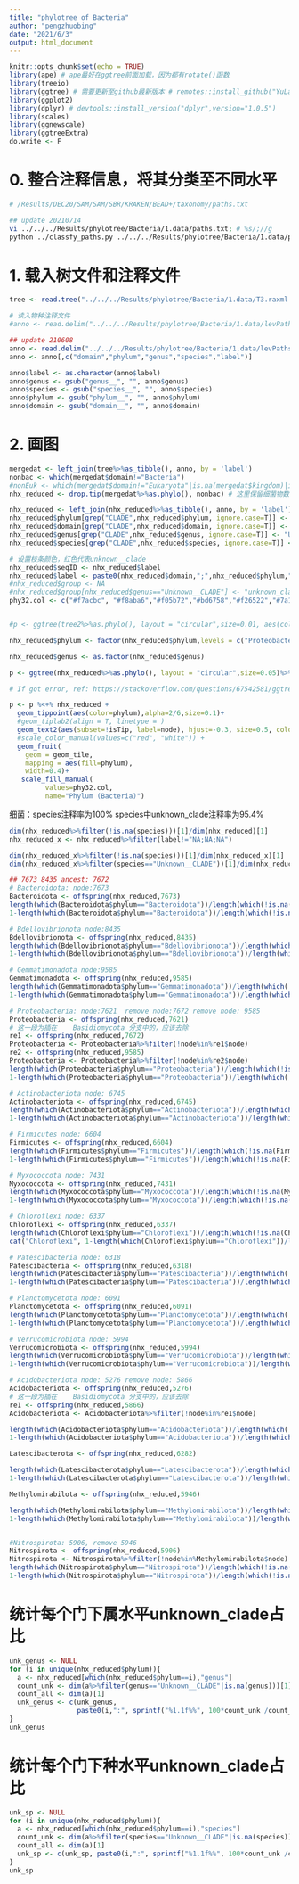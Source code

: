 ```yaml
---
title: "phylotree of Bacteria"
author: "pengzhuobing"
date: "2021/6/3"
output: html_document
---
```


```r
knitr::opts_chunk$set(echo = TRUE)
library(ape) # ape最好在ggtree前面加载，因为都有rotate()函数
library(treeio)
library(ggtree) # 需要更新至github最新版本 # remotes::install_github("YuLab-SMU/ggtree")
library(ggplot2)
library(dplyr) # devtools::install_version("dplyr",version="1.0.5")
library(scales)
library(ggnewscale)
library(ggtreeExtra)
do.write <- F
```

# 0. 整合注释信息，将其分类至不同水平
```bash
# /Results/DEC20/SAM/SAM/SBR/KRAKEN/BEAD+/taxonomy/paths.txt 

## update 20210714
vi ../../../Results/phylotree/Bacteria/1.data/paths.txt; # %s/;//g
python ../classfy_paths.py ../../../Results/phylotree/Bacteria/1.data/paths.txt bac > ../../../Results/phylotree/Bacteria/1.data/levPaths.0.3.txt
```


# 1. 载入树文件和注释文件
```r
tree <- read.tree("../../../Results/phylotree/Bacteria/1.data/T3.raxml.bestTreeCollapsed")

# 读入物种注释文件
#anno <- read.delim("../../../Results/phylotree/Bacteria/1.data/levPaths.0.1.txt", sep = "\t", comment.char = "", header = T)

## update 210608
anno <- read.delim("../../../Results/phylotree/Bacteria/1.data/levPaths.0.3.txt", sep = "\t", comment.char = "", header = T)
anno <- anno[,c("domain","phylum","genus","species","label")]

anno$label <- as.character(anno$label)
anno$genus <- gsub("genus__", "", anno$genus)
anno$species <- gsub("species__", "", anno$species)
anno$phylum <- gsub("phylum__", "", anno$phylum)
anno$domain <- gsub("domain__", "", anno$domain)
```


# 2. 画图
```r
mergedat <- left_join(tree%>%as_tibble(), anno, by = 'label')
nonbac <- which(mergedat$domain!="Bacteria")
#nonEuk <- which(mergedat$domain!="Eukaryota"|is.na(mergedat$kingdom)|is.na(mergedat$phylum)|is.na(mergedat$genus)) # 有许多分支注释信息为NA，这里可以考虑将NA去掉
nhx_reduced <- drop.tip(mergedat%>%as.phylo(), nonbac) # 这里保留细菌物数据

nhx_reduced <- left_join(nhx_reduced%>%as_tibble(), anno, by = 'label')
nhx_reduced$phylum[grep("CLADE",nhx_reduced$phylum, ignore.case=T)] <- "Unknown__CLADE"
nhx_reduced$domain[grep("CLADE",nhx_reduced$domain, ignore.case=T)] <- "Unknown__CLADE"
nhx_reduced$genus[grep("CLADE",nhx_reduced$genus, ignore.case=T)] <- "Unknown__CLADE"
nhx_reduced$species[grep("CLADE",nhx_reduced$species, ignore.case=T)] <- "Unknown__CLADE"
```


```r

# 设置枝条颜色，红色代表unknown__clade
nhx_reduced$seqID <- nhx_reduced$label
nhx_reduced$label <- paste0(nhx_reduced$domain,";",nhx_reduced$phylum,";",nhx_reduced$genus)
#nhx_reduced$group <- NA
#nhx_reduced$group[nhx_reduced$genus=="Unknown__CLADE"] <- "unknown_clade"
phy32.col <- c("#f7acbc", "#f8aba6","#f05b72","#bd6758","#f26522","#7a1723","#987165","#853f04","#c7a252","#e0861a","#ffd400","#fab27b","#f47920","#bed742","#7fb80e","#5c7a29","#7f7522","#1d953f","#77ac98","#007d65","#50b7c1","#00a6ac","#008792","#c77eb5","#009ad6","#1b315e","#8552a1","#411445","red","#6c4c49","#563624","#6950a1","white")


#p <- ggtree(tree2%>%as.phylo(), layout = "circular",size=0.01, aes(color=group))%>% ggtree::rotate(3476)%>% ggtree::rotate(3724)%>%ggtree::rotate(3725)%>%ggtree::rotate(4117)+geom_text2(aes(subset=!isTip, label=node), hjust=-0.3, size=0.5, color="black") + scale_color_manual(values=c("black", "red"))

nhx_reduced$phylum <- factor(nhx_reduced$phylum,levels = c("Proteobacteria","Bacteroidota","Actinobacteriota", "Acidobacteriota", "Chloroflexi","Planctomycetota","Firmicutes","Myxococcota","Verrucomicrobiota", "Gemmatimonadota","Bdellovibrionota","Methylomirabilota","Nitrospirota","Desulfobacterota","Latescibacterota","Elusimicrobiota","Patescibacteria","Dependentiae","RCP2-54","NB1-j","Armatimonadota","MBNT15","Sumerlaeota","Entotheonellaeota","Cyanobacteria","WS2","WPS-2","Abditibacteriota","Dadabacteria","Fibrobacterota","Spirochaetota","Unknown__CLADE","NA"))

nhx_reduced$genus <- as.factor(nhx_reduced$genus)

p <- ggtree(nhx_reduced%>%as.phylo(), layout = "circular",size=0.05)%>% ggtree::rotate(7659)%>% ggtree::rotate(9495)%>%ggtree::rotate(6603)%>%ggtree::rotate(7660)#%>%ggtree::rotate(3589)%>%ggtree::rotate(3590)

# If got error, ref: https://stackoverflow.com/questions/67542581/ggtree-2-4-2-error-error-in-datamasknew-data-caller-env-argument-caller

p <- p %<+% nhx_reduced + 
  geom_tippoint(aes(color=phylum),alpha=2/6,size=0.1)+ 
  #geom_tiplab2(align = T, linetype = )
  geom_text2(aes(subset=!isTip, label=node), hjust=-0.3, size=0.5, color="black") +
  #scale_color_manual(values=c("red", "white")) + 
  geom_fruit(
    geom = geom_tile, 
    mapping = aes(fill=phylum),
    width=0.4)+
   scale_fill_manual(
         values=phy32.col,
         name="Phylum (Bacteria)")

```


细菌：species注释率为100%
      species中unknown_clade注释率为95.4%

```r
dim(nhx_reduced%>%filter(!is.na(species)))[1]/dim(nhx_reduced)[1]
nhx_reduced_x <- nhx_reduced%>%filter(label!="NA;NA;NA")

dim(nhx_reduced_x%>%filter(!is.na(species)))[1]/dim(nhx_reduced_x)[1]
dim(nhx_reduced_x%>%filter(species=="Unknown__CLADE"))[1]/dim(nhx_reduced_x)[1]
```


```r
## 7673 8435 ancest: 7672 
# Bacteroidota: node:7673
Bacteroidota <- offspring(nhx_reduced,7673)
length(which(Bacteroidota$phylum=="Bacteroidota"))/length(which(!is.na(Bacteroidota$phylum)&Bacteroidota$phylum!="Unknown__CLADE"))
1-length(which(Bacteroidota$phylum=="Bacteroidota"))/length(which(!is.na(Bacteroidota$phylum)))
```


```r
# Bdellovibrionota node:8435
Bdellovibrionota <- offspring(nhx_reduced,8435)
length(which(Bdellovibrionota$phylum=="Bdellovibrionota"))/length(which(!is.na(Bdellovibrionota$phylum)&Bdellovibrionota$phylum!="Unknown__CLADE"))
1-length(which(Bdellovibrionota$phylum=="Bdellovibrionota"))/length(which(!is.na(Bdellovibrionota$phylum)))
```


```r
# Gemmatimonadota node:9585
Gemmatimonadota <- offspring(nhx_reduced,9585)
length(which(Gemmatimonadota$phylum=="Gemmatimonadota"))/length(which(!is.na(Gemmatimonadota$phylum)&Gemmatimonadota$phylum!="Unknown__CLADE"))
1-length(which(Gemmatimonadota$phylum=="Gemmatimonadota"))/length(which(!is.na(Gemmatimonadota$phylum)))
```

```r
# Proteobacteria: node:7621  remove node:7672 remove node: 9585
Proteobacteria <- offspring(nhx_reduced,7621)
# 这一段为插在	Basidiomycota 分支中的，应该去除
re1 <- offspring(nhx_reduced,7672)
Proteobacteria <- Proteobacteria%>%filter(!node%in%re1$node)
re2 <- offspring(nhx_reduced,9585)
Proteobacteria <- Proteobacteria%>%filter(!node%in%re2$node)
length(which(Proteobacteria$phylum=="Proteobacteria"))/length(which(!is.na(Proteobacteria$phylum)&Proteobacteria$phylum!="Unknown__CLADE"))
1-length(which(Proteobacteria$phylum=="Proteobacteria"))/length(which(!is.na(Proteobacteria$phylum)))
```

```r
# Actinobacteriota node: 6745
Actinobacteriota <- offspring(nhx_reduced,6745)
length(which(Actinobacteriota$phylum=="Actinobacteriota"))/length(which(!is.na(Actinobacteriota$phylum)&Actinobacteriota$phylum!="Unknown__CLADE"))
1-length(which(Actinobacteriota$phylum=="Actinobacteriota"))/length(which(!is.na(Actinobacteriota$phylum)))
```

```r
# Firmicutes node: 6604
Firmicutes <- offspring(nhx_reduced,6604)
length(which(Firmicutes$phylum=="Firmicutes"))/length(which(!is.na(Firmicutes$phylum)&Firmicutes$phylum!="Unknown__CLADE"))
1-length(which(Firmicutes$phylum=="Firmicutes"))/length(which(!is.na(Firmicutes$phylum)))
```

```r
# Myxococcota node: 7431
Myxococcota <- offspring(nhx_reduced,7431)
length(which(Myxococcota$phylum=="Myxococcota"))/length(which(!is.na(Myxococcota$phylum)&Myxococcota$phylum!="Unknown__CLADE"))
1-length(which(Myxococcota$phylum=="Myxococcota"))/length(which(!is.na(Myxococcota$phylum)))
```

```r
# Chloroflexi node: 6337
Chloroflexi <- offspring(nhx_reduced,6337)
length(which(Chloroflexi$phylum=="Chloroflexi"))/length(which(!is.na(Chloroflexi$phylum)&Chloroflexi$phylum!="Unknown__CLADE"))
cat("Chloroflexi", 1-length(which(Chloroflexi$phylum=="Chloroflexi"))/length(which(!is.na(Chloroflexi$phylum))))
```

```r
# Patescibacteria node: 6318
Patescibacteria <- offspring(nhx_reduced,6318)
length(which(Patescibacteria$phylum=="Patescibacteria"))/length(which(!is.na(Patescibacteria$phylum)&Patescibacteria$phylum!="Unknown__CLADE"))
1-length(which(Patescibacteria$phylum=="Patescibacteria"))/length(which(!is.na(Patescibacteria$phylum)))
```

```r
# Planctomycetota node: 6091
Planctomycetota <- offspring(nhx_reduced,6091)
length(which(Planctomycetota$phylum=="Planctomycetota"))/length(which(!is.na(Planctomycetota$phylum)&Planctomycetota$phylum!="Unknown__CLADE"))
1-length(which(Planctomycetota$phylum=="Planctomycetota"))/length(which(!is.na(Planctomycetota$phylum)))
```

```r
# Verrucomicrobiota node: 5994
Verrucomicrobiota <- offspring(nhx_reduced,5994)
length(which(Verrucomicrobiota$phylum=="Verrucomicrobiota"))/length(which(!is.na(Verrucomicrobiota$phylum)&Verrucomicrobiota$phylum!="Unknown__CLADE"))
1-length(which(Verrucomicrobiota$phylum=="Verrucomicrobiota"))/length(which(!is.na(Verrucomicrobiota$phylum)))
```

```r
# Acidobacteriota node: 5276 remove node: 5866
Acidobacteriota <- offspring(nhx_reduced,5276)
# 这一段为插在	Basidiomycota 分支中的，应该去除
re1 <- offspring(nhx_reduced,5866)
Acidobacteriota <- Acidobacteriota%>%filter(!node%in%re1$node)

length(which(Acidobacteriota$phylum=="Acidobacteriota"))/length(which(!is.na(Acidobacteriota$phylum)&Acidobacteriota$phylum!="Unknown__CLADE"))
1-length(which(Acidobacteriota$phylum=="Acidobacteriota"))/length(which(!is.na(Acidobacteriota$phylum)))
```
```r
Latescibacterota <- offspring(nhx_reduced,6282)

length(which(Latescibacterota$phylum=="Latescibacterota"))/length(which(!is.na(Latescibacterota$phylum)&Latescibacterota$phylum!="Unknown__CLADE"))
1-length(which(Latescibacterota$phylum=="Latescibacterota"))/length(which(!is.na(Latescibacterota$phylum)))
```


```r
Methylomirabilota <- offspring(nhx_reduced,5946)

length(which(Methylomirabilota$phylum=="Methylomirabilota"))/length(which(!is.na(Methylomirabilota$phylum)&Methylomirabilota$phylum!="Unknown__CLADE"))
1-length(which(Methylomirabilota$phylum=="Methylomirabilota"))/length(which(!is.na(Methylomirabilota$phylum)))


#Nitrospirota: 5906, remove 5946
Nitrospirota <- offspring(nhx_reduced,5906)
Nitrospirota <- Nitrospirota%>%filter(!node%in%Methylomirabilota$node)
length(which(Nitrospirota$phylum=="Nitrospirota"))/length(which(!is.na(Nitrospirota$phylum)&Nitrospirota$phylum!="Unknown__CLADE"))
1-length(which(Nitrospirota$phylum=="Nitrospirota"))/length(which(!is.na(Nitrospirota$phylum)))
```


# 统计每个门下属水平unknown_clade占比
```r
unk_genus <- NULL
for (i in unique(nhx_reduced$phylum)){
  a <- nhx_reduced[which(nhx_reduced$phylum==i),"genus"]
  count_unk <- dim(a%>%filter(genus=="Unknown__CLADE"|is.na(genus)))[1]
  count_all <- dim(a)[1]
  unk_genus <- c(unk_genus,
                 paste0(i,":", sprintf("%1.1f%%", 100*count_unk /count_all),"(", count_unk,"/",count_all,")"))
}
unk_genus
```


# 统计每个门下种水平unknown_clade占比
```r
unk_sp <- NULL
for (i in unique(nhx_reduced$phylum)){
  a <- nhx_reduced[which(nhx_reduced$phylum==i),"species"]
  count_unk <- dim(a%>%filter(species=="Unknown__CLADE"|is.na(species)))[1]
  count_all <- dim(a)[1]
  unk_sp <- c(unk_sp, paste0(i,":", sprintf("%1.1f%%", 100*count_unk /count_all),"(", count_unk,"/",count_all,")"))
}
unk_sp
```
